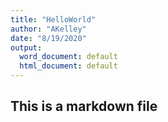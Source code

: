 ```yaml
---
title: "HelloWorld"
author: "AKelley"
date: "8/19/2020"
output:
  word_document: default
  html_document: default
---
```


## This is a markdown file
